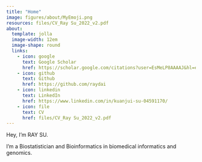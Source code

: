 ```yaml
---
title: "Home"
image: figures/about/MyEmoji.png
resources: files/CV_Ray Su_2022_v2.pdf
about:
  template: jolla
  image-width: 12em
  image-shape: round
  links: 
    - icon: google
      text: Google Scholar
      href: https://scholar.google.com/citations?user=EsMeLP8AAAAJ&hl=en
    - icon: github
      text: Github
      href: https://github.com/raydai
    - icon: linkedin
      text: LinkedIn
      href: https://www.linkedin.com/in/kuanjui-su-04591170/
    - icon: file
      text: CV
      href: files/CV_Ray Su_2022_v2.pdf
---
```


Hey, I'm RAY SU.

I'm a Biostatistician and Bioinformatics in biomedical informatics and genomics.
